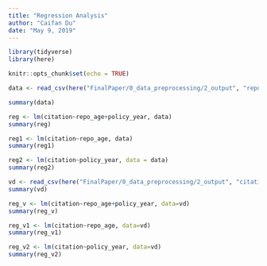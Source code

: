 ```yaml
---
title: "Regression Analysis"
author: "Caifan Du"
date: "May 9, 2019"
---
```


```r
library(tidyverse)
library(here)

knitr::opts_chunk$set(echo = TRUE)
```

```r
data <- read_csv(here("FinalPaper/0_data_preprocessing/2_output", "repo_p.csv"))
```

```r
summary(data)
```
```r
reg <- lm(citation~repo_age+policy_year, data)
summary(reg)
```
```r
reg1 <- lm(citation~repo_age, data)
summary(reg1)
```
```r
reg2 <- lm(citation~policy_year, data = data)
summary(reg2)
```

```r
vd <- read_csv(here("FinalPaper/0_data_preprocessing/2_output", "citation_rp.csv"))
summary(vd)
```

```r
reg_v <- lm(citation~repo_age+policy_year, data=vd)
summary(reg_v)
```

```r
reg_v1 <- lm(citation~repo_age, data=vd)
summary(reg_v1)
```

```r
reg_v2 <- lm(citation~policy_year, data=vd)
summary(reg_v2)
```

